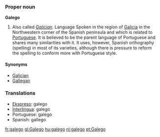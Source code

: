 ===Proper noun===
'''Galego'''

#Also called ''[[Galician]]''. Language Spoken in the region of [[Galicia]] in the Northwestern corner of the Spanish peninsula and which is related to [[Portuguese]]. It is believed to be the parent language of Portuguese and shares many similarities with it. It uses, however, Spanish orthography (spelling) in most of its varieties, although there is pressure to reform the spelling to conform more with Portuguese style. 

====Synonyms====
*[[Galician]]
*[[Gallegan]]

===Translations===
*[[Ekspreso]]: galego
*[[Interlingua]]: galego
*Portuguese: galego
*Spanish: gallego

[[fr:galego]]
[[gl:Galego]]
[[hu:galego]]
[[nl:galego]]
[[pt:Galego]]